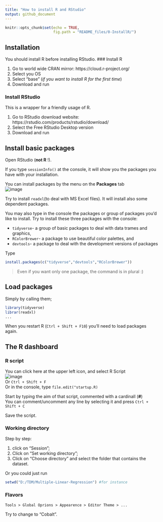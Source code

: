 ```yaml
---
title: "How to install R and RStudio"
output: github_document
---
```


```r
knitr::opts_chunk$set(echo = TRUE,
                      fig.path = "README_files/0-InstallR/")
``` 

## Installation
You should install R before installing RStudio.
### Install R

1. Go to world wide CRAN mirror: https://cloud.r-project.org/
2. Select you OS
3. Select "base" (_if you want to install R for the first time_)
4. Download and run

### Install RStudio
This is a wrapper for a friendly usage of R.

1. Go to RStudio download website: https://rstudio.com/products/rstudio/download/
2. Select the Free RStudio Desktop version
3. Download and run

## Install basic packages
Open RStudio (**not R** !).

If you type `sessionInfo()` at the console, it will show you the packages you have with your installation.

You can install packages by the menu on the **Packages** tab  
![image](https://user-images.githubusercontent.com/39107166/98879689-08f9cd00-247e-11eb-814c-cc29534d7e21.png)

Try to install `readxl  `(to deal with MS Excel files). It will install also some dependent packages.

You may also type in the console the packages or group of packages you'd like to install.
Try to install these three packages with the console:

- `tidyverse `- a group of basic packages to deal with data trames and graphics,
- `RColorBrewer `- a package to use beautiful color palettes, and
- `devtools `- a package to deal with the development versions of packages

Type
```r
install.packages(c("tidyverse","devtools","RColorBrewer"))
```
> Even if you want only one package, the command is in plural :)


## Load packages
Simply by calling them;
```r
library(tidyverse)
librar(readxl)
...
```

When you restart R (`Ctrl + Shift + F10`) you'll need to load packages again.


## The R dashboard
### R script
You can click here at the upper left icon, and select R Script  
![image](https://user-images.githubusercontent.com/39107166/98965420-edd0a100-2501-11eb-8e22-974053312fd4.png)  
Or `Ctrl + Shift + F`  
Or in the console, type `file.edit("startup.R)`  

Start by typing the aim of that script, commented with a cardinall (**#**)  
You can comment/uncomment any line by selecting it and press `Ctrl + Shift + C`

Save the script.

### Working directory
Step by step: 

  1. click on "Session";
  2. Click on "Set working directory";
  3. Click on "Choose directory" and select the folder that contains the dataset.

Or you could just run 
```r
setwd("D:/TDM/Multiple-Linear-Regression") #for instance
```

### Flavors
`Tools > Global Oprions > Appearence > Editor Theme > ...  `

Try to change to "Cobalt".


  
    

<!-- > See [r.rosafelix.bike](http://r.rosafelix.bike/) for some R tips to use in Transport Demand Modeling ! (_em português_) -->




